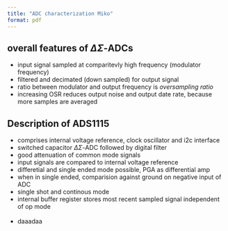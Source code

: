 ```yaml
---
title: "ADC characterization Miko" 
format: pdf
---
```

## overall features of $\Delta \Sigma$-ADCs
- input signal sampled at comparitevly high frequency (modulator frequency)
- filtered and decimated (down sampled) for output signal
- ratio between modulator and output frequency is _oversampling ratio_
- increasing OSR reduces output noise and output date rate, because more samples are averaged


## Description of ADS1115
- comprises internal voltage reference, clock oscillator and i2c interface
- switched capacitor $\Delta \Sigma$-ADC followed by digital filter
- good attenuation of common mode signals
- input signals are compared to internal voltage reference
- differetial and single ended mode possible, PGA as differential amp
- when in single ended, comparision against ground on negative input of ADC
- single shot and continous mode
- internal buffer register stores most recent sampled signal independent of op mode
<br>
<br>
- daaadaa
